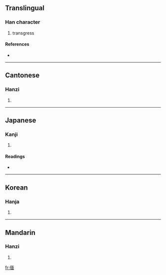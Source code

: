 ==Translingual==

===Han character===
{{Han char|rn=9|rad=人|as=09|sn=11|four=2126<sub>0</sub>|canj=人一田中 (OMWL)}}

# transgress

====References====
* {{Han ref|kx=0111.260|dkj=00890|dj=0237.230|hdz=10188.060|uh=506D|ud=20589|bh=B0C1|bd=45249}}

----

==Cantonese==

===Hanzi===
{{yue-hanzi|jyut=|y=min5}}

# {{defn|Cantonese|sort=人09}}

----

==Japanese==

===Kanji===
{{ja-kanji|grade=|rs=人09}}

# {{defn|Japanese|sort=人09}}

====Readings====
* {{ja-readings|on=[[べん]] (ben), [[めん]] (men)|kun=[[むかう]] (mukau), [[そむく]] (somuku), [[かなう]] (kanau)}}

----

==Korean==

===Hanja===
{{ko-hanja|hangeul=면|rv=myeon|mr=myŏn}}

# {{defn|Korean|sort=人09}}

----

==Mandarin==

===Hanzi===
{{cmn-hanzi|pin=[[miǎn]] ([[mian3]])|wg=mien<sup>3</sup>}}

# {{defn|Mandarin|sort=人09}}

[[fr:偭]]